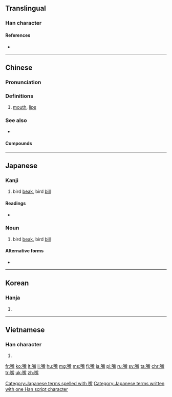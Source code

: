 {{also|咀}}
==Translingual==

===Han character===
{{Han char|rn=30|rad=口|as=13|sn=16|four=6102<sub>7</sub>|canj=口卜心月 (RYPB)|ids=⿰[[口]][[觜]]}}

====References====
* {{Han ref|kx=0207.100|dkj=04256|dj=0430.080|hdz=10689.150|uh=5634|ud=22068|bh=BC4C|bd=48204}}

----

==Chinese==
{{zh-forms}}

===Pronunciation===
{{zh-pron
|m=zuǐ
|c=zeoi2
|h=pfs=
|md=
|mn=chhùi
|w=
|ma=y
|mc=y
|oc=y
|cat=n
}}

===Definitions===
{{zh-hanzi}}

# [[mouth]], [[lips]]

===See also===
* {{zh-l|口}}

{{zh-cat|Anatomy}}

====Compounds====
{{der5
| {{zh-l|嘴巴}}
| {{zh-l|嘴笨}}
| {{zh-l|嘴邊}}
| {{zh-l|嘴邊兒}}
| {{zh-l|嘴饞}}
| {{zh-l|嘴唇}}
| {{zh-l|嘴刁}}
| {{zh-l|嘴乖}}
| {{zh-l|嘴尖}}
| {{zh-l|嘴角}}
| {{zh-l|嘴緊}}
| {{zh-l|嘴快}}
| {{zh-l|嘴懶}}
| {{zh-l|嘴臉}}
| {{zh-l|嘴皮子}}
| {{zh-l|嘴貧}}
| {{zh-l|嘴頻}}
| {{zh-l|嘴懃}}
| {{zh-l|嘴軟}}
| {{zh-l|嘴鬆}}
| {{zh-l|嘴碎}}
| {{zh-l|嘴損}}
| {{zh-l|嘴甜}}
| {{zh-l|嘴頭}}
| {{zh-l|嘴頭兒}}
| {{zh-l|嘴穩}}
| {{zh-l|嘴嚴}}
| {{zh-l|嘴硬}}
| {{zh-l|嘴直}}
| {{zh-l|嘴子}}
}}

----

==Japanese==

===Kanji===
{{ja-kanji|grade=|rs=口12}}

# bird [[beak]], bird [[bill]]

====Readings====
* {{ja-readings|on=[[し]] (shi)|kun=[[くちばし]] (kuchibashi), [[はし]] (hashi)}}

===Noun===
{{ja-noun|くちばし}}

# bird [[beak]], bird [[bill]]

====Alternative forms====
* {{l/ja|喙}}

[[Category:Japanese terms spelled with 嘴]]
[[Category:Japanese terms written with one Han script character]]

----

==Korean==

===Hanja===
{{ko-hanja|hangeul=취|mr=ch'wi}}

# {{defn|lang=ko|sort=口12}}

----

==Vietnamese==

===Han character===
{{vi-hantu|chủy|rs=|sort=口12}}<!--or should it be chuỷ?-->

# {{defn|lang=vi|sort=口12}}

[[fr:嘴]]
[[ko:嘴]]
[[lt:嘴]]
[[li:嘴]]
[[hu:嘴]]
[[mg:嘴]]
[[ms:嘴]]
[[fj:嘴]]
[[ja:嘴]]
[[pl:嘴]]
[[ru:嘴]]
[[sv:嘴]]
[[ta:嘴]]
[[chr:嘴]]
[[tr:嘴]]
[[uk:嘴]]
[[zh:嘴]]